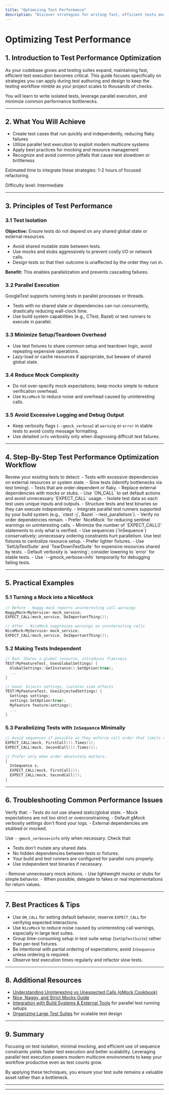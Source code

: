```yaml
---
title: "Optimizing Test Performance"
description: "Discover strategies for writing fast, efficient tests and for scaling your suite to thousands of checks. Learn about test isolation, parallel execution, and minimizing bottlenecks so your testing workflow remains nimble as your codebase grows."
---
```


# Optimizing Test Performance

## 1. Introduction to Test Performance Optimization

As your codebase grows and testing suites expand, maintaining fast, efficient test execution becomes critical. This guide focuses specifically on strategies you can apply during test authoring and design to keep the testing workflow nimble as your project scales to thousands of checks.

You will learn to write isolated tests, leverage parallel execution, and minimize common performance bottlenecks.

---

## 2. What You Will Achieve

- Create test cases that run quickly and independently, reducing flaky failures
- Utilize parallel test execution to exploit modern multicore systems
- Apply best practices for mocking and resource management
- Recognize and avoid common pitfalls that cause test slowdown or brittleness

Estimated time to integrate these strategies: 1-2 hours of focused refactoring.

Difficulty level: Intermediate

---

## 3. Principles of Test Performance

### 3.1 Test Isolation

**Objective:** Ensure tests do not depend on any shared global state or external resources.

- Avoid shared mutable state between tests.
- Use mocks and stubs aggressively to prevent costly I/O or network calls.
- Design tests so that their outcome is unaffected by the order they run in.

**Benefit:** This enables parallelization and prevents cascading failures.

### 3.2 Parallel Execution

GoogleTest supports running tests in parallel processes or threads.

- Tests with no shared state or dependencies can run concurrently, drastically reducing wall-clock time.
- Use build system capabilities (e.g., CTest, Bazel) or test runners to execute in parallel.

### 3.3 Minimize Setup/Teardown Overhead

- Use test fixtures to share common setup and teardown logic, avoid repeating expensive operations.
- Lazy-load or cache resources if appropriate, but beware of shared global state.

### 3.4 Reduce Mock Complexity

- Do not over-specify mock expectations; keep mocks simple to reduce verification overhead.
- Use `NiceMock` to reduce noise and overhead caused by uninteresting calls.

### 3.5 Avoid Excessive Logging and Debug Output

- Keep verbosity flags (`--gmock_verbose`) at `warning` or `error` in stable tests to avoid costly message formatting.
- Use detailed `info` verbosity only when diagnosing difficult test failures.

---

## 4. Step-By-Step Test Performance Optimization Workflow

<Steps>
<Step title="Audit Your Test Suite">
Review your existing tests to detect:
- Tests with excessive dependencies on external resources or system state.
- Slow tests (identify bottlenecks via test timing).
- Tests that are order-dependent or flaky.
</Step>
<Step title="Refactor for Isolation">
- Replace external dependencies with mocks or stubs.
- Use `ON_CALL` to set default actions and avoid unnecessary `EXPECT_CALL` usage.
- Isolate test data so each test uses unique inputs and outputs.
</Step>
<Step title="Leverage Parallel Execution">
- Structure tests and test binaries so they can execute independently.
- Integrate parallel test runners supported by your build system (e.g., `ctest -j`, Bazel `--test_parallelism`).
- Verify no order dependencies remain.
</Step>
<Step title="Optimize Mock Usage">
- Prefer `NiceMock` for reducing sentinel warnings on uninteresting calls.
- Minimize the number of `EXPECT_CALL()` statements to only what is verified.
- Use sequences (`InSequence`) conservatively; unnecessary ordering constraints hurt parallelism.
</Step>
<Step title="Streamline Setup and TearDown">
Use test fixtures to centralize resource setup.
- Prefer lighter fixtures.
- Use `SetUpTestSuite` and `TearDownTestSuite` for expensive resources shared by tests.
</Step>
<Step title="Control gMock Verbosity">
- Default verbosity is `warning`; consider lowering to `error` for stable tests.
- Use `--gmock_verbose=info` temporarily for debugging failing tests.
</Step>
</Steps>

---

## 5. Practical Examples

### 5.1 Turning a Mock into a NiceMock

```cpp
// Before - Naggy mock reports uninteresting call warnings
NaggyMock<MyService> mock_service;
EXPECT_CALL(mock_service, DoImportantThing());

// After - NiceMock suppresses warnings on uninteresting calls
NiceMock<MyService> mock_service;
EXPECT_CALL(mock_service, DoImportantThing());
```

### 5.2 Making Tests Independent

```cpp
// Bad: Shares a global resource, introduces flakiness
TEST(MyFeatureTest, UsesGlobalSettings) {
  GlobalSettings::GetInstance().SetOption(true);
  ...
}

// Good: Injects settings, isolates side effects
TEST(MyFeatureTest, UsesInjectedSettings) {
  Settings settings;
  settings.SetOption(true);
  MyFeature feature(settings);
  ...
}
```

### 5.3 Parallelizing Tests with `InSequence` Minimally

```cpp
// Avoid sequences if possible as they enforce call order that limits concurrency
EXPECT_CALL(mock, FirstCall()).Times(1);
EXPECT_CALL(mock, SecondCall()).Times(1);

// Prefer only when order absolutely matters:
{
  InSequence s;
  EXPECT_CALL(mock, FirstCall());
  EXPECT_CALL(mock, SecondCall());
}
```

---

## 6. Troubleshooting Common Performance Issues

<AccordionGroup title="Troubleshooting Performance">
<Accordion title="Tests unexpectedly slow or flaky">
Verify that:
- Tests do not use shared static/global state.
- Mock expectations are not too strict or overconstraining.
- Default gMock verbosity settings don't flood your logs.
- External dependencies are stubbed or mocked.

Use `--gmock_verbose=info` only when necessary.
</Accordion>
<Accordion title="Parallel execution fails or tests interfere">
Check that:
- Tests don't mutate any shared data.
- No hidden dependencies between tests or fixtures.
- Your build and test runners are configured for parallel runs properly.
- Use independent test binaries if necessary.
</Accordion>
<Accordion title="Mocks have unexpected overhead">
- Remove unnecessary mock actions.
- Use lightweight mocks or stubs for simple behavior.
- When possible, delegate to fakes or real implementations for return values.
</Accordion>
</AccordionGroup>

---

## 7. Best Practices & Tips

- Use `ON_CALL` for setting default behavior, reserve `EXPECT_CALL` for verifying expected interactions.
- Use `NiceMock` to reduce noise caused by uninteresting call warnings, especially in large test suites.
- Group time-consuming setup in test suite setup (`SetUpTestSuite`) rather than per-test fixtures.
- Be intentional with partial ordering of expectations; avoid `InSequence` unless ordering is required.
- Observe test execution times regularly and refactor slow tests.

---

## 8. Additional Resources

- [Understanding Uninteresting vs Unexpected Calls (gMock Cookbook)](https://google.github.io/googletest/gmock_cook_book.html#understanding-uninteresting-vs-unexpected-calls)
- [Nice, Naggy, and Strict Mocks Guide](/guides/mocking-advanced-usage/nice-strict-mocks)
- [Integration with Build Systems & External Tools](/guides/mocking-advanced-usage/integration-with-build-systems) for parallel test running setups
- [Organizing Large Test Suites](/guides/writing-tests/organizing-test-suites) for scalable test design

---

## 9. Summary

Focusing on test isolation, minimal mocking, and efficient use of sequence constraints yields faster test execution and better scalability. Leveraging parallel test execution powers modern multicore environments to keep your workflow productive even as test counts grow.

By applying these techniques, you ensure your test suite remains a valuable asset rather than a bottleneck.



---

<style>
pre code {white-space: pre-wrap;}
</style>

---